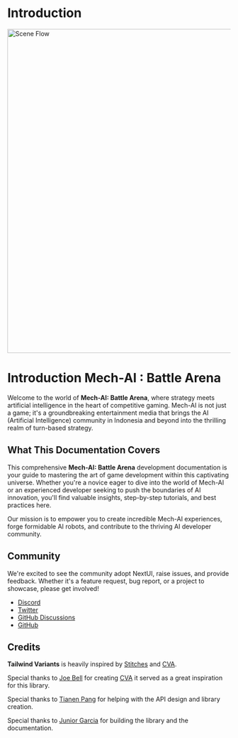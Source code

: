 
# Introduction

<Image
  alt="Scene Flow"
  priority
  quality={90}
  className="rounded-lg mt-1"
  height="730"
  src="/scene-flow.png"
  width="1460"
/>

# Introduction Mech-AI : Battle Arena

Welcome to the world of **Mech-AI: Battle Arena**, where strategy meets artificial intelligence in the heart of competitive gaming. Mech-AI is not just a game; it's a groundbreaking entertainment media that brings the AI (Artificial Intelligence) community in Indonesia and beyond into the thrilling realm of turn-based strategy.


## What This Documentation Covers

This comprehensive **Mech-AI: Battle Arena** development documentation is your guide to mastering the art of game development within this captivating universe. Whether you're a novice eager to dive into the world of Mech-AI or an experienced developer seeking to push the boundaries of AI innovation, you'll find valuable insights, step-by-step tutorials, and best practices here.

Our mission is to empower you to create incredible Mech-AI experiences, forge formidable AI robots, and contribute to the thriving AI developer community.

## Community

We're excited to see the community adopt NextUI, raise issues, and provide feedback. Whether it's a feature request, bug report, or a project to showcase, please get involved!

- [Discord](https://discord.gg/9b6yyZKmH4)
- [Twitter](https://twitter.com/getnextui)
- [GitHub Discussions](https://github.com/nextui-org/tailwind-variants/discussions)
- [GitHub](https://github.com/nextui-org/tailwind-variants)


## Credits

**Tailwind Variants** is heavily inspired by [Stitches](https://stitches.dev) and [CVA](https://github.com/joe-bell/cva).

Special thanks to [Joe Bell](https://twitter.com/joe_bell) for creating [CVA](https://github.com/joe-bell/cva) it served as a great inspiration for this library.

Special thanks to [Tianen Pang](https://github.dev/tianenpang) for helping with the API design and library creation.

Special thanks to [Junior Garcia](https://github.dev/jrgarciadev) for building the library and the documentation.